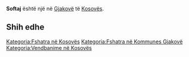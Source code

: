 {{Fshat në 
 | Emri                = Softaj
 | EmriAlt                = 
 | NAME_SHORT_FORM=      
 | NAME_GENERIC=      
 | NAME_SORT_NAME_RO=      SOFTAJ
 | FULL_NAME_RO = Softaj
 | FULL_NAME_ND_RO=Softaj
 | SORT_NAME_RG=SOFTAJ
 | FULL_NAME_RG=Softaj
 | FULL_NAME_ND_RG=Softaj
 | SRP_NAME_SHORT_FORM=      
 | SRP_NAME_GENERIC=      
 | SRP_NAME_SORT_NAME_RO=      
 | SRP_FULL_NAME_RO = 
 | SRP_FULL_NAME_ND_RO=
 | SRP_SORT_NAME_RG=
 | SRP_FULL_NAME_RG=
 | SRP_FULL_NAME_ND_RG=
 | Emri (Rasa dhanore) = 
 | Figura              = 
 | Shteti              = Kosovo
 | Komuna              = Gjakovë
 | Kodi postar         = 
 | Sipërfaqja          = 

 | Popullsia           = 

 | Regj. i popullsisë  = 
 | Dend. e popullsisë  = 
 | Faqja zyrtare       = 
 <!--- Koordinatat ----> 
 | Gjerësia            = 42.409722
 | Gjatësia            = 21.202778
 | Lartësia            = 
}}
'''Softaj''' është një [[]] në [[Gjakovë]] të [[Kosovës]].

<!-- == Gjeografia == -->
<!-- == Historia == -->
<!-- == Demografia == -->
== Shih edhe ==
{{Komuna Gjakovë}}
{{Kosovo-Administrata-Cung}}

[[Kategoria:Fshatra në Kosovës]]
[[Kategoria:Fshatra në Kommunes Gjakovë]]
[[Kategoria:Vendbanime në Kosovës]]